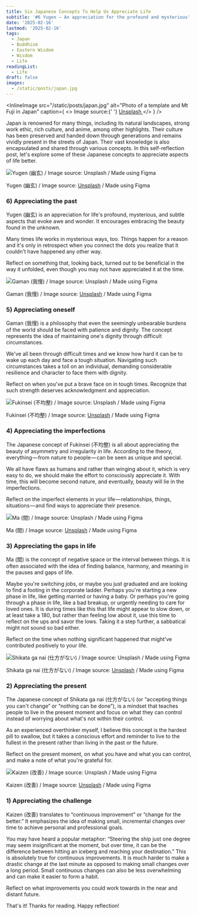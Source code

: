 ```yaml
---
title: Six Japanese Concepts To Help Us Appreciate Life
subtitle: '#6 Yugen — An appreciation for the profound and mysterious'
date: '2025-02-16'
lastmod: '2025-02-16'
tags:
  - Japan
  - Buddhism
  - Eastern Wisdom
  - Wisdom
  - Life
readingList:
  - Life
draft: false
images:
  - /static/posts/japan.jpg
---
```


<InlineImage
  src="/static/posts/japan.jpg"
  alt="Photo of a template and Mt Fuji in Japan"
  caption={
    <>
      Image source:{' '}
      <a href="https://unsplash.com/photos/pagoda-temple-surrounded-by-trees-aqZ3UAjs_M4">
        Unsplash
      </a>
    </>
  }
/>

Japan is renowned for many things, including its natural landscapes, strong work ethic, rich culture, and anime, among other highlights. Their culture has been preserved and handed down through generations and remains vividly present in the streets of Japan. Their vast knowledge is also encapsulated and shared through various concepts. In this self-reflection post, let's explore some of these Japanese concepts to appreciate aspects of life better.

![Yugen (幽玄) / Image source: Unsplash / Made using Figma](/static/posts/1_VeBGi8R_H_G-DlTvNfHTDw.png)

Yugen (幽玄) / Image source: [Unsplash](https://unsplash.com/photos/orange-tori-gates-aSZibsCIxlI) / Made using Figma

### 6) Appreciating the past

Yugen (幽玄) is an appreciation for life's profound, mysterious, and subtle aspects that evoke awe and wonder. It encourages embracing the beauty found in the unknown.

Many times life works in mysterious ways, too. Things happen for a reason and it's only in retrospect when you connect the dots you realize that it couldn't have happened any other way.

Reflect on something that, looking back, turned out to be beneficial in the way it unfolded, even though you may not have appreciated it at the time.

![Gaman (我慢) / Image source: Unsplash / Made using Figma](/static/posts/1_2nd0gzW9x8cNweekKQZbCw.png)

Gaman (我慢) / Image source: [Unsplash](https://unsplash.com/photos/photo-of-people-crossing-road-4HG5hlhmZg8) / Made using Figma

### 5) Appreciating oneself

Gaman (我慢) is a philosophy that even the seemingly unbearable burdens of the world should be faced with patience and dignity. The concept represents the idea of maintaining one's dignity through difficult circumstances.

We've all been through difficult times and we know how hard it can be to wake up each day and face a tough situation. Navigating such circumstances takes a toll on an individual, demanding considerable resilience and character to face them with dignity.

Reflect on when you've put a brave face on in tough times. Recognize that such strength deserves acknowledgment and appreciation.

![Fukinsei (不均整) / Image source: Unsplash / Made using Figma](/static/posts/1_D3HXePa1doyfWJ1Pe4QGcQ.png)

Fukinsei (不均整) / Image source: [Unsplash](https://unsplash.com/photos/white-and-red-ceramic-round-plate-PwTLQbKaz_g) / Made using Figma

### 4) Appreciating the imperfections

The Japanese concept of Fukinsei (不均整) is all about appreciating the beauty of asymmetry and irregularity in life. According to the theory, everything — from nature to people — can be seen as unique and special.

We all have flaws as humans and rather than winging about it, which is very easy to do, we should make the effort to consciously appreciate it. With time, this will become second nature, and eventually, beauty will lie in the imperfections.

Reflect on the imperfect elements in your life — relationships, things, situations — and find ways to appreciate their presence.

![Ma (間) / Image source: Unsplash / Made using Figma](/static/posts/1_KfR2k8MYW-TYtrwgWmKODQ.png)

Ma (間) / Image source: [Unsplash](https://unsplash.com/photos/red-shrine-in-body-of-water-BjJP2TN8WoI) / Made using Figma

### 3) Appreciating the gaps in life

Ma (間) is the concept of negative space or the interval between things. It is often associated with the idea of finding balance, harmony, and meaning in the pauses and gaps of life.

Maybe you're switching jobs, or maybe you just graduated and are looking to find a footing in the corporate ladder. Perhaps you're starting a new phase in life, like getting married or having a baby. Or perhaps you're going through a phase in life, like a bad breakup, or urgently needing to care for loved ones. It is during times like this that life might appear to slow down, or at least take a 180, but rather than feeling low about it, use this time to reflect on the ups and savor the lows. Taking it a step further, a sabbatical might not sound so bad either.

Reflect on the time when nothing significant happened that might've contributed positively to your life.

![Shikata ga nai (仕方がない) / Image source: Unsplash / Made using Figma](/static/posts/1_ATDWdutomvvYJ3hwQcieQg.png)

Shikata ga nai (仕方がない) / Image source: [Unsplash](https://unsplash.com/photos/pink-flowers-McsNra2VRQQ) / Made using Figma

### 2) Appreciating the present

The Japanese concept of Shikata ga nai (仕方がない) (or “accepting things you can't change” or “nothing can be done”), is a mindset that teaches people to live in the present moment and focus on what they can control instead of worrying about what's not within their control.

As an experienced overthinker myself, I believe this concept is the hardest pill to swallow, but it takes a conscious effort and reminder to live to the fullest in the present rather than living in the past or the future.

Reflect on the present moment, on what you have and what you can control, and make a note of what you're grateful for.

![Kaizen (改善) / Image source: Unsplash / Made using Figma](/static/posts/1_YsAw2jTfn4A6pgzmnX9KQQ.png)

Kaizen (改善) / Image source: [Unsplash](https://unsplash.com/photos/white-and-black-mountain-near-body-of-water-during-daytime-ej8pKvHDg_c) / Made using Figma

### 1) Appreciating the challenge

Kaizen (改善) translates to “continuous improvement” or “change for the better.” It emphasizes the idea of making small, incremental changes over time to achieve personal and professional goals.

You may have heard a popular metaphor: “Steering the ship just one degree may seem insignificant at the moment, but over time, it can be the difference between hitting an iceberg and reaching your destination.” This is absolutely true for continuous improvements. It is much harder to make a drastic change at the last minute as opposed to making small changes over a long period. Small continuous changes can also be less overwhelming and can make it easier to form a habit.

Reflect on what improvements you could work towards in the near and distant future.

That's it! Thanks for reading. Happy reflection!
